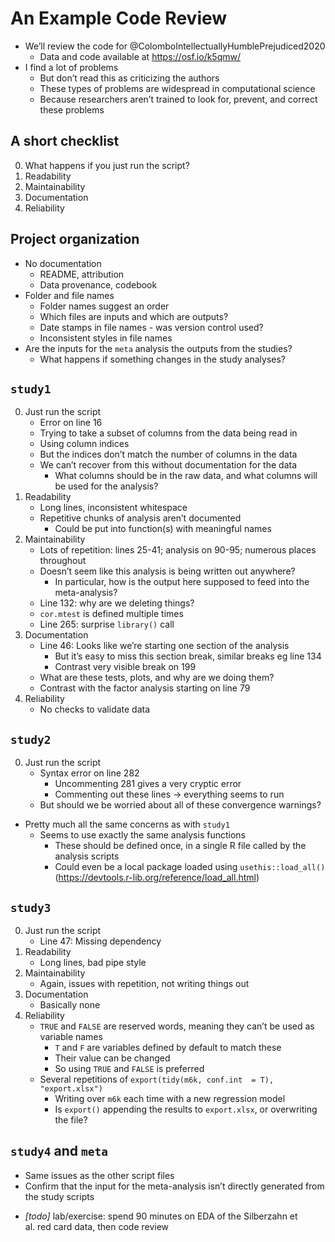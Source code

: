 # An Example Code Review #

- We'll review the code for @ColomboIntellectuallyHumblePrejudiced2020
    - Data and code available at <https://osf.io/k5qmw/>

- I find a lot of problems
    - But don't read this as criticizing the authors
    - These types of problems are widespread in computational science
    - Because researchers aren't trained to look for, prevent, and correct these problems
    

## A short checklist ##

0. What happens if you just run the script? 
1. Readability
2. Maintainability
3. Documentation
4. Reliability

## Project organization ##

- No documentation
    - README, attribution
    - Data provenance, codebook
- Folder and file names
    - Folder names suggest an order
    - Which files are inputs and which are outputs? 
    - Date stamps in file names - was version control used? 
    - Inconsistent styles in file names
- Are the inputs for the `meta` analysis the outputs from the studies? 
    - What happens if something changes in the study analyses? 

## `study1` ##

0. Just run the script
    - Error on line 16
    - Trying to take a subset of columns from the data being read in
    - Using column indices
    - But the indices don't match the number of columns in the data
    - We can't recover from this without documentation for the data
        - What columns should be in the raw data, and what columns will be used for the analysis? 

1. Readability
    - Long lines, inconsistent whitespace
    - Repetitive chunks of analysis aren't documented
        - Could be put into function(s) with meaningful names

2. Maintainability
    - Lots of repetition: lines 25-41; analysis on 90-95; numerous places throughout
    - Doesn't seem like this analysis is being written out anywhere? 
        - In particular, how is the output here supposed to feed into the meta-analysis? 
    - Line 132: why are we deleting things? 
    - `cor.mtest` is defined multiple times
    - Line 265: surprise `library()` call

3. Documentation
    - Line 46: Looks like we're starting one section of the analysis
        - But it's easy to miss this section break, similar breaks eg line 134
        - Contrast very visible break on 199
    - What are these tests, plots, and why are we doing them? 
    - Contrast with the factor analysis starting on line 79

4. Reliability
    - No checks to validate data


## `study2` ##

0. Just run the script
    - Syntax error on line 282
        - Uncommenting 281 gives a very cryptic error
        - Commenting out these lines -> everything seems to run
    - But should we be worried about all of these convergence warnings? 

- Pretty much all the same concerns as with `study1`
    - Seems to use exactly the same analysis functions
        - These should be defined once, in a single R file called by the analysis scripts
        - Could even be a local package loaded using `usethis::load_all()` (<https://devtools.r-lib.org/reference/load_all.html>)
    
## `study3` ##

0. Just run the script
    - Line 47: Missing dependency

1. Readability
    - Long lines, bad pipe style

2. Maintainability
    - Again, issues with repetition, not writing things out

3. Documentation
    - Basically none

4. Reliability
    - `TRUE` and `FALSE` are reserved words, meaning they can't be used as variable names
        - `T` and `F` are variables defined by default to match these
        - Their value can be changed
        - So using `TRUE` and `FALSE` is preferred
    - Several repetitions of `export(tidy(m6k, conf.int  = T), "export.xlsx")`
        - Writing over `m6k` each time with a new regression model
        - Is `export()` appending the results to `export.xlsx`, or overwriting the file? 

## `study4` and `meta` ##

- Same issues as the other script files
- Confirm that the input for the meta-analysis isn't directly generated from the study scripts
    

<!--
- Better: <https://osf.io/he5za/>; @CollingRegisteredReplicationReport2020
    - Although: 
    - Binder stalled out my first attempt
    - The manuscript file can't be knit
    - Running the analysis requires finding and running a series of scripts
    - Some of the scripts have warnings and errors, and it's not clear if those are problems
-->

    
- *[todo]* lab/exercise: spend 90 minutes on EDA of the Silberzahn et al. red card data, then code review
